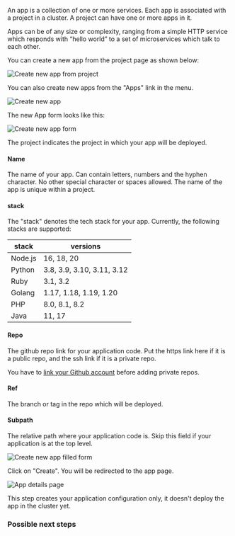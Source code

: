 An app is a collection of one or more services. Each app is associated with a project in a cluster. A project can have one or more apps in it.

Apps can be of any size or complexity, ranging from a simple HTTP service which responds with “hello world” to a set of microservices which talk to each other.

You can create a new app from the project page as shown below:

![Create new app from project](images/create-app-from-project.png)

You can also create new apps from the "Apps" link in the menu.

![Create new app](images/create-app-menu.png)

The new App form looks like this:

![Create new app form](images/app-form.png)

The project indicates the project in which your app will be deployed.

#### Name

The name of your app. Can contain letters, numbers and the hyphen character. No other special character or spaces allowed. The name of the app is unique within a project.


#### stack

The "stack" denotes the tech stack for your app. Currently, the following stacks are supported:

| stack   | versions |
|---------|----------|
| Node.js | 16, 18, 20                 |
| Python  | 3.8, 3.9, 3.10, 3.11, 3.12 |
| Ruby    | 3.1, 3.2 |
| Golang  | 1.17, 1.18, 1.19, 1.20 |
| PHP     | 8.0, 8.1, 8.2 |
| Java    | 11, 17 |

#### Repo

The github repo link for your application code. Put the https link here if it is a public repo, and the ssh link if it is a private repo.

<Note>You have to [link your Github account](private-repos) before adding private repos.</Note>

#### Ref

The branch or tag in the repo which will be deployed.

#### Subpath

The relative path where your application code is. Skip this field if your application is at the top level.

![Create new app filled form](images/app-form-filled.png)

Click on "Create". You will be redirected to the app page.

![App details page](images/created-app.png)

<Note>This step creates your application configuration only, it doesn't deploy the app in the cluster yet.</Note>


### Possible next steps

<Card title="Configure your app" icon="wrench" iconType="duotone" href="configure-app"/>

